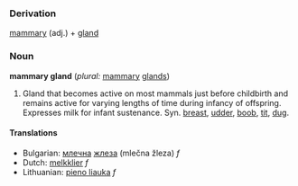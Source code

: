 ===Derivation===
[[mammary]] (adj.) + [[gland]]

===Noun===
'''mammary gland''' (''plural:'' [[mammary]] [[glands]])
# Gland that becomes active on most mammals just before childbirth and remains active for varying lengths of time during infancy of offspring.  Expresses milk for infant sustenance.  Syn. [[breast]], [[udder]], [[boob]], [[tit]], [[dug]].

====Translations====
*Bulgarian: [[млечен|млечна]] [[жлеза]] (mlečna žleza) ''f''
*Dutch: [[melkklier]] ''f''
*Lithuanian: [[pieno liauka]] ''f''
